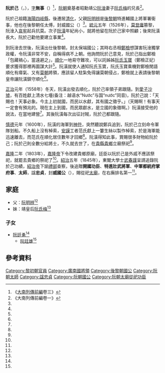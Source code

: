 '''阮於己'''（{{vie|v='''Nguyễn Ư Kỷ'''|hn=阮於己}}，{{bd|？||1600年後？||catIdx=K阮}}），[[表字|字]]'''無事'''（{{vie|v='''Vô Sự'''|hn=無事}}）<ref name=sat>《[[大南實錄|大南列傳前編]]卷三》</ref>，[[阮朝|阮朝]]奠基者昭勳靖公[[阮淦|阮淦]]妻子[[阮氏梅|阮氏梅]]的兄長<ref name=sat1>《大南列傳前編卷一》</ref>。

阮於己祖籍[[海陽|海陽]][[四岐縣|四岐縣]]，後遷居[[清化|清化]]，父親[[阮明辨|阮明辨]]是[[後黎朝|後黎朝]]特進輔國上將軍署衞事，他也在後黎朝任太傅，封威國公（{{vie|v=Uy quốc công |hn=威國公}}）<ref name=sat/>。[[統元|統元]]五年（1526年），[[莫登庸|莫登庸]]篡黎，阮淦入[[哀牢|哀牢]]起兵抗莫。次子[[阮潢|阮潢]]年紀尚小，就將他留在阮於己家中照顧；後來阮潢長大，阮於己勸他要建立事業<ref name=sat/>。

到阮淦去世後，阮潢出仕後黎朝，封太保端國公；其時右丞相[[鄭檢|鄭檢]]想謀害阮淦獨掌政權，令阮潢非常不安，自稱得病不上朝。他詢問阮於己意見，阮於己指出鄭檢「包藏禍心，當遠避之」，[[順化|順化]]一地易守難攻，可以託姊姊[[阮氏玉寶|阮氏玉寶]]（鄭檢正妃）要求獲得那裡再圖謀大計<ref name=sat/>。阮潢就使人通知阮氏玉寶，阮氏玉寶乘機對鄭檢閒語順化有瘴氣、又有[[莫朝|莫朝]]將領，應該留人駐紮免得讓莫朝侵占，鄭檢就上表請後黎朝皇帝讓阮潢鎮守順化<ref name=sat/>。

[[正治_(越南)|正治]]元年（1558年）冬天，阮潢出發去順化，阮於己率領子弟跟隨。到[[愛子|愛子]][[沙墟|沙墟]]，有百姓獻上清水七壜(备注：越语水“Nước”与国“nước”同音)，阮於己說：「天賜也！天事必象。今主上初就國，而民以水獻，其有國之徵乎。」（天賜啊！有事天一定會有預兆的。現在主上到國，而民眾獻水，是立國的象徵啊。）阮潢接受他的說法，在當地建營<ref name=sat/>。其後阮潢每次出征討賊，阮於己都跟隨。

[[慎德|慎德]]元年（1600年），阮潢的海軍到[[神符|神符]]，突然聽說鄭兵追到，阮於己立刻命令軍隊划船。不久船上沒有棹索，[[安謨|安謨]]工者范氏獻上一簍生絲以製作棹索，於是海軍能迅速離去，而范氏在順化居住數年才回鄉<ref name=sat/>。阮潢得知此事，賞賜很多財物給阮於己；阮於己則全數分給將士，不久就去世了，在[[宋山縣|貴縣]][[嘉苗外莊|貴鄉]]立廟祭祀<ref name=sat/>。

[[嘉隆|嘉隆]]二年（1803年），[[嘉隆帝|嘉隆帝]]下令改建貴鄉原廟，廷臣以阮於己是外戚不應該祭祀，就罷去貴鄉的祭祀了<ref name=sat/>。[[紹治|紹治]]五年（1845年），東閣大學士[[武春謹|武春謹]]呈請追錄阮於己功績，[[紹治帝|紹治帝]]下諭[[禮部|禮部]]查察，後追贈'''開國功臣'''、'''特進壯武將軍'''、'''中軍都統府掌府事'''、'''太師'''，諡'''忠貞'''，封'''威國公'''（{{vie|v='''Oai Quốc công'''|hn=威國公}}），賜從祀[[太廟_(順化)|太廟]]，在右廡排名第一<ref name=sat/>。

== 家庭 ==
*父：[[阮明辨|阮明辨]]<ref name=sat1/>
*妹：靖皇后[[阮氏梅|阮氏梅]]<ref name=sat1/>

===子女===
*[[阮廷勇|阮廷勇]]<ref name=sat/>
**[[阮廷雄|阮廷雄]]<ref name=sat/>

==參考資料==
{{reflist}}

[[Category:黎初朝官員|Category:黎初朝官員]]
[[Category:廣南國將領|Category:廣南國將領]]
[[Category:後黎朝國公|Category:後黎朝國公]]
[[Category:阮朝太師|Category:阮朝太師]]
[[Category:諡忠貞|Category:諡忠貞]]
[[Category:阮朝國公|Category:阮朝國公]]
[[Category:阮朝太廟從祀功臣|Category:阮朝太廟從祀功臣]]